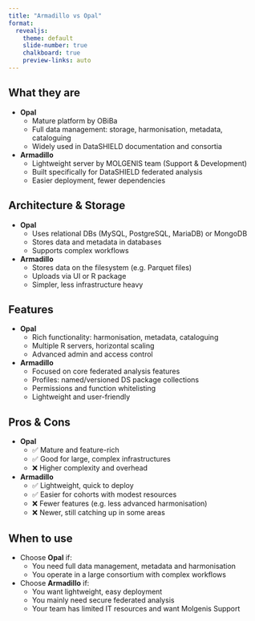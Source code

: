 ```yaml
---
title: "Armadillo vs Opal"
format:
  revealjs:
    theme: default
    slide-number: true
    chalkboard: true
    preview-links: auto
---
```


## What they are

- **Opal**
  - Mature platform by OBiBa
  - Full data management: storage, harmonisation, metadata, cataloguing
  - Widely used in DataSHIELD documentation and consortia

- **Armadillo**
  - Lightweight server by MOLGENIS team (Support & Development)
  - Built specifically for DataSHIELD federated analysis
  - Easier deployment, fewer dependencies


## Architecture & Storage

- **Opal**
  - Uses relational DBs (MySQL, PostgreSQL, MariaDB) or MongoDB
  - Stores data and metadata in databases
  - Supports complex workflows

- **Armadillo**
  - Stores data on the filesystem (e.g. Parquet files)
  - Uploads via UI or R package
  - Simpler, less infrastructure heavy


## Features

- **Opal**
  - Rich functionality: harmonisation, metadata, cataloguing
  - Multiple R servers, horizontal scaling
  - Advanced admin and access control

- **Armadillo**
  - Focused on core federated analysis features
  - Profiles: named/versioned DS package collections
  - Permissions and function whitelisting
  - Lightweight and user-friendly


## Pros & Cons

- **Opal**
  - ✅ Mature and feature-rich
  - ✅ Good for large, complex infrastructures
  - ❌ Higher complexity and overhead

- **Armadillo**
  - ✅ Lightweight, quick to deploy
  - ✅ Easier for cohorts with modest resources
  - ❌ Fewer features (e.g. less advanced harmonisation)
  - ❌ Newer, still catching up in some areas


## When to use

- Choose **Opal** if:
  - You need full data management, metadata and harmonisation
  - You operate in a large consortium with complex workflows

- Choose **Armadillo** if:
  - You want lightweight, easy deployment
  - You mainly need secure federated analysis
  - Your team has limited IT resources and want Molgenis Support
